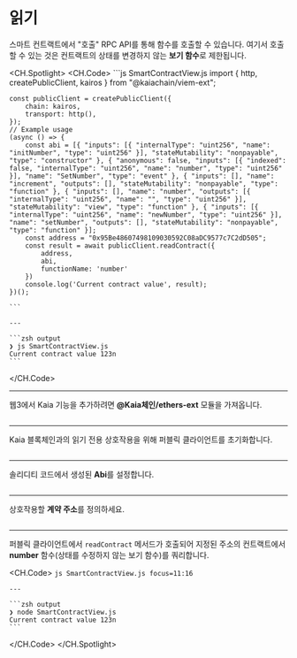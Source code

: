 # 읽기


<Editor module="/src/pages/viem-ext/smart-contract/smartContractView.tsx" route={RoutePath.ViemExt_SmartContract_View} />

스마트 컨트랙트에서 "호출" RPC API를 통해 함수를 호출할 수 있습니다. 여기서 호출할 수 있는 것은 컨트랙트의 상태를 변경하지 않는 **보기 함수**로 제한됩니다.

<CH.Spotlight>
  <CH.Code>
    ```js SmartContractView.js
    import { http, createPublicClient, kairos } from "@kaiachain/viem-ext";

    const publicClient = createPublicClient({
        chain: kairos,
        transport: http(),
    });
    // Example usage
    (async () => {
        const abi = [{ "inputs": [{ "internalType": "uint256", "name": "initNumber", "type": "uint256" }], "stateMutability": "nonpayable", "type": "constructor" }, { "anonymous": false, "inputs": [{ "indexed": false, "internalType": "uint256", "name": "number", "type": "uint256" }], "name": "SetNumber", "type": "event" }, { "inputs": [], "name": "increment", "outputs": [], "stateMutability": "nonpayable", "type": "function" }, { "inputs": [], "name": "number", "outputs": [{ "internalType": "uint256", "name": "", "type": "uint256" }], "stateMutability": "view", "type": "function" }, { "inputs": [{ "internalType": "uint256", "name": "newNumber", "type": "uint256" }], "name": "setNumber", "outputs": [], "stateMutability": "nonpayable", "type": "function" }];
        const address = "0x95Be48607498109030592C08aDC9577c7C2dD505";
        const result = await publicClient.readContract({
            address,
            abi,
            functionName: 'number'
        })
        console.log('Current contract value', result);
    })();

    ```

    ---

    ```zsh output
    ❯ js SmartContractView.js
    Current contract value 123n
    ```
  </CH.Code>

  ---

  웹3에서 Kaia 기능을 추가하려면 **@Kaia체인/ethers-ext** 모듈을 가져옵니다.

  ```js SmartContractView.js focus=1
  ```

  ---

  Kaia 블록체인과의 읽기 전용 상호작용을 위해 퍼블릭 클라이언트를 초기화합니다.

  ```js SmartContractView.js focus=3:6
  ```

  ---

  솔리디티 코드에서 생성된 **Abi**를 설정합니다.

  ```js SmartContractView.js focus=9
  ```

  ---

  상호작용할 **계약 주소**를 정의하세요.

  ```js SmartContractView.js focus=10
  ```

  ---

  퍼블릭 클라이언트에서 `readContract` 메서드가 호출되어 지정된 주소의 컨트랙트에서 **number** 함수(상태를 수정하지 않는 보기 함수)를 쿼리합니다.

  <CH.Code>
    ```js SmartContractView.js focus=11:16
    ```

    ---

    ```zsh output
    ❯ node SmartContractView.js
    Current contract value 123n
    ```
  </CH.Code>
</CH.Spotlight>
